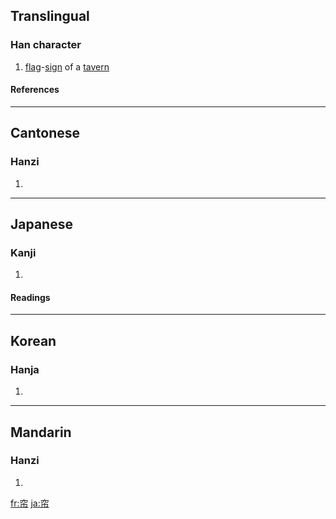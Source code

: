 {{see|簾}}

==Translingual==
===Han character===
{{Han char|rn=50|rad=巾|as=05|sn=8|four=3022<sub>7</sub>|canj=十金中月 (JCLB)}}
# [[flag]]-[[sign]] of a [[tavern]]
====References====
{{Han ref|kx=0330.030|dkj=08851|dj=0635.220|hdz=10735.080|uh=5E18|ud=24088|bh=A9A9|bd=43433}}
----
==Cantonese==
===Hanzi===
{{yue-hanzi|jyut=|y=lim4}}
# {{defn|Cantonese}}
----
==Japanese==
===Kanji===
{{ja-kanji|grade=|rs=巾05}}
# {{defn|Japanese}} 
====Readings====
{{ja-readings|on=[[れん]] (ren), [[しん]] (shin), [[じん]] (jin), [[よう]] (yō)|kun=[[さけばた]] (sakebata)}}
----
==Korean==
===Hanja===
{{ko-hanja|hangeul=[[렴]]|rv=ryeom|mr=ryŏm}}
# {{defn|Korean}}
----
==Mandarin==
===Hanzi===
{{cmn-hanzi|tra=簾|pin=[[lián]] ([[lian2]])|wg=lien<sup>2</sup>}}
# {{defn|Mandarin}}

[[fr:帘]]
[[ja:帘]]